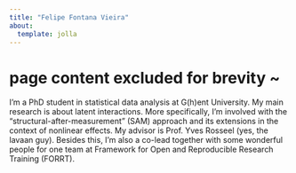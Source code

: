 ```yaml
---
title: "Felipe Fontana Vieira"
about: 
  template: jolla
---
```

        
# page content excluded for brevity ~

I’m a PhD student in statistical data analysis at G(h)ent University. My main research is about latent interactions. More specifically, I’m involved with the "structural-after-measurement" (SAM) approach and its extensions in the context of nonlinear effects. My advisor is Prof. Yves Rosseel (yes, the lavaan guy). Besides this, I’m also a co-lead together with some wonderful people for one team at Framework for Open and Reproducible Research Training (FORRT).